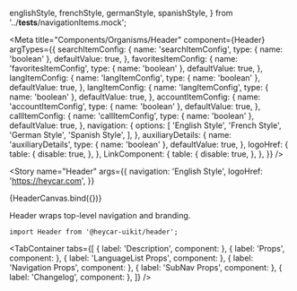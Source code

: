 
  englishStyle,
  frenchStyle,
  germanStyle,
  spanishStyle,
} from '../__tests__/navigationItems.mock';

<!-- Meta -->

<Meta
  title="Components/Organisms/Header"
  component={Header}
  argTypes={{
    searchItemConfig: {
      name: 'searchItemConfig',
      type: { name: 'boolean' },
      defaultValue: true,
    },
    favoritesItemConfig: {
      name: 'favoritesItemConfig',
      type: { name: 'boolean' },
      defaultValue: true,
    },
    langItemConfig: {
      name: 'langItemConfig',
      type: { name: 'boolean' },
      defaultValue: true,
    },
    langItemConfig: {
      name: 'langItemConfig',
      type: { name: 'boolean' },
      defaultValue: true,
    },
    accountItemConfig: {
      name: 'accountItemConfig',
      type: { name: 'boolean' },
      defaultValue: true,
    },
    callItemConfig: {
      name: 'callItemConfig',
      type: { name: 'boolean' },
      defaultValue: true,
    },
    navigation: {
      options: [
        'English Style',
        'French Style',
        'German Style',
        'Spanish Style',
      ],
    },
    auxiliaryDetails: {
      name: 'auxiliaryDetails',
      type: { name: 'boolean' },
      defaultValue: true,
    },
    logoHref: {
      table: {
        disable: true,
      },
    },
    LinkComponent: {
      table: {
        disable: true,
      },
    },
  }}
/>

<!-- Canvas -->

<Story
  name="Header"
  args={{
    navigation: 'English Style',
    logoHref: 'https://heycar.com',
  }}
>
  {HeaderCanvas.bind({})}
</Story>

<!-- Docs -->

<ComponentHeader
  name="Header"
  version={version}
  stage={1}
  design="https://www.figma.com/file/rrvkvQEoVTOHa7MzyKSaoz/OTP-Global-Design-System?node-id=4496-100132"
/>

Header wraps top-level navigation and branding.

```tsx
import Header from '@heycar-uikit/header';
```

<!-- Description -->

<TabContainer
  tabs={[
    { label: 'Description', component: <Description /> },
    { label: 'Props', component: <Props of={Header} /> },
    { label: 'LanguageList Props', component: <Props of={LanguageList} /> },
    { label: 'Navigation Props', component: <Props of={Navigation} /> },
    { label: 'SubNav Props', component: <Props of={SubNav} /> },
    { label: 'Changelog', component: <Changelog /> },
  ]}
/>
